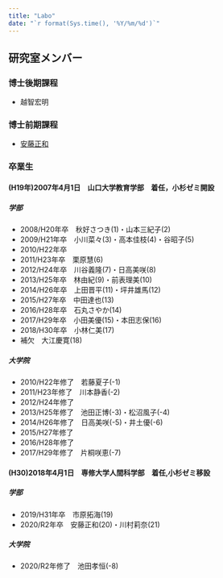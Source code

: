 ```yaml
---
title: "Labo"
date: "`r format(Sys.time(), '%Y/%m/%d')`"
---
```



## 研究室メンバー

### 博士後期課程

+ 越智宏明

### 博士前期課程

+ [安藤正和](https://masakazoo.github.io/andoRoid/)

### 卒業生

#### (H19年)2007年4月1日　山口大学教育学部　着任，小杉ゼミ開設

##### 学部

+ 2008/H20年卒　秋好さつき(1)・山本三紀子(2)
+ 2009/H21年卒　小川菜々(3)・高本佳枝(4)・谷昭子(5)
+ 2010/H22年卒
+ 2011/H23年卒　栗原慧(6)
+ 2012/H24年卒　川谷義隆(7)・日高美咲(8)
+ 2013/H25年卒　林由紀(9)・前表理美(10)
+ 2014/H26年卒　上田晋平(11)・坪井雄馬(12)
+ 2015/H27年卒　中田達也(13)
+ 2016/H28年卒　石丸さやか(14)
+ 2017/H29年卒　小田美優(15)・本田志保(16)
+ 2018/H30年卒　小林仁美(17)
+ 補欠　大江慶寛(18)

##### 大学院

+ 2010/H22年修了　若藤夏子(-1)
+ 2011/H23年修了　川本静香(-2)
+ 2012/H24年修了　
+ 2013/H25年修了　池田正博(-3)・松沼風子(-4)
+ 2014/H26年修了　日高美咲(-5)・井土優(-6)
+ 2015/H27年修了　
+ 2016/H28年修了　
+ 2017/H29年修了　片桐咲恵(-7)

#### (H30)2018年4月1日　専修大学人間科学部　着任,小杉ゼミ移設
##### 学部

+ 2019/H31年卒　市原拓海(19)
+ 2020/R2年卒　安藤正和(20)・川村莉奈(21)

##### 大学院

+ 2020/R2年修了　池田孝恒(-8)
